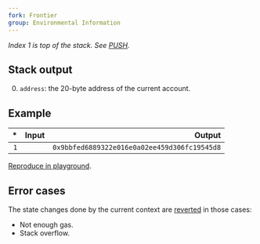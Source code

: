 ```yaml
---
fork: Frontier
group: Environmental Information
---
```


_Index 1 is top of the stack. See [PUSH](/#60)._

## Stack output

0. `address`: the 20-byte address of the current account.

## Example

|  \* | Input |                                       Output |
| --: | ----: | -------------------------------------------: |
| `1` |       | `0x9bbfed6889322e016e0a02ee459d306fc19545d8` |

[Reproduce in playground](/playground?unit=Wei&codeType=Mnemonic&code='ADDRESS'_).

## Error cases

The state changes done by the current context are [reverted](#FD) in those cases:

- Not enough gas.
- Stack overflow.
